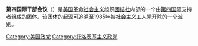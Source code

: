'''第四国际干部会议'''（{{lang-en|Fourth International Caucus}}）是[[美国|美国]][[革命社会主义|革命社会主义]]组织[[团结社|团结社]]内部的一个由[[第四国际|第四国际]]支持者组成的团体。该团体的起源可追溯至1985年被[[社会主义工人党_(美国)|社会主义工人党]]开除的一个派别。

{{美國現存共產黨}}

[[Category:美国政党|Category:美国政党]]
[[Category:托洛茨基主义政党|Category:托洛茨基主义政党]]